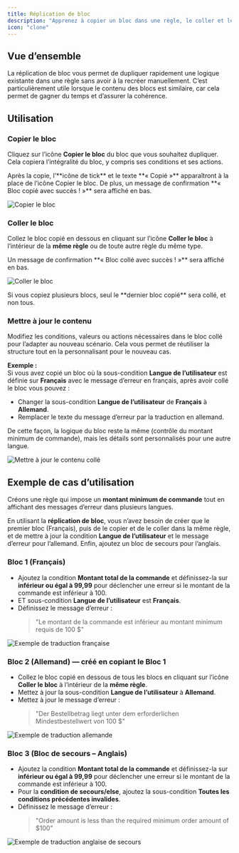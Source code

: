 ```yaml
---
title: Réplication de bloc
description: "Apprenez à copier un bloc dans une règle, le coller et le réutiliser."
icon: "clone"
---
```


## Vue d’ensemble
La réplication de bloc vous permet de dupliquer rapidement une logique existante dans une règle sans avoir à la recréer manuellement. C’est particulièrement utile lorsque le contenu des blocs est similaire, car cela permet de gagner du temps et d’assurer la cohérence.

## Utilisation
### Copier le bloc

Cliquez sur l’icône **Copier le bloc** du bloc que vous souhaitez dupliquer. Cela copiera l’intégralité du bloc, y compris ses conditions et ses actions.

<Note>
Après la copie, l’**icône de tick** et le texte **« Copié »** apparaîtront à la place de l’icône Copier le bloc. De plus, un message de confirmation **« Bloc copié avec succès ! »** sera affiché en bas.
</Note>

<img
  src="/images/advanced/block-replication/copy-block.webp"
  alt="Copier le bloc"
/>

### Coller le bloc
Collez le bloc copié en dessous en cliquant sur l’icône **Coller le bloc** à l’intérieur de la **même règle** ou de toute autre règle du même type.

<Note>
Un message de confirmation **« Bloc collé avec succès ! »** sera affiché en bas.
</Note>

<img
  src="/images/advanced/block-replication/paste-block.webp"
  alt="Coller le bloc"
/>

<Warning>
Si vous copiez plusieurs blocs, seul le **dernier bloc copié** sera collé, et non tous.
</Warning>

### Mettre à jour le contenu
Modifiez les conditions, valeurs ou actions nécessaires dans le bloc collé pour l’adapter au nouveau scénario. Cela vous permet de réutiliser la structure tout en la personnalisant pour le nouveau cas.

**Exemple :**  
Si vous avez copié un bloc où la sous-condition **Langue de l’utilisateur** est définie sur **Français** avec le message d’erreur en français, après avoir collé le bloc vous pouvez :  
- Changer la sous-condition **Langue de l’utilisateur** de **Français** à **Allemand**.  
- Remplacer le texte du message d’erreur par la traduction en allemand.  

De cette façon, la logique du bloc reste la même (contrôle du montant minimum de commande), mais les détails sont personnalisés pour une autre langue.

<img
  src="/images/advanced/block-replication/update-pasted-content.webp"
  alt="Mettre à jour le contenu collé"
/>

## Exemple de cas d’utilisation

Créons une règle qui impose un **montant minimum de commande** tout en affichant des messages d’erreur dans plusieurs langues.  

En utilisant la **réplication de bloc**, vous n’avez besoin de créer que le premier bloc (Français), puis de le copier et de le coller dans la même règle, et de mettre à jour la condition **Langue de l’utilisateur** et le message d’erreur pour l’allemand. Enfin, ajoutez un bloc de secours pour l’anglais.  

### Bloc 1 (Français)
- Ajoutez la condition **Montant total de la commande** et définissez-la sur **inférieur ou égal à 99,99** pour déclencher une erreur si le montant de la commande est inférieur à 100.  
- ET sous-condition **Langue de l’utilisateur** est **Français**.  
- Définissez le message d’erreur :  
  > "Le montant de la commande est inférieur au montant minimum requis de 100 $"

<img
  src="/images/advanced/translations/example-french-translation.webp"
  alt="Exemple de traduction française"
/>

### Bloc 2 (Allemand) — créé en copiant le Bloc 1
- Collez le bloc copié en dessous de tous les blocs en cliquant sur l’icône **Coller le bloc** à l’intérieur de la **même règle**.  
- Mettez à jour la sous-condition **Langue de l’utilisateur** à **Allemand**.  
- Mettez à jour le message d’erreur :  
  > "Der Bestellbetrag liegt unter dem erforderlichen Mindestbestellwert von 100 $"

<img
  src="/images/advanced/translations/example-german-translation.webp"
  alt="Exemple de traduction allemande"
/>

### Bloc 3 (Bloc de secours – Anglais)
- Ajoutez la condition **Montant total de la commande** et définissez-la sur **inférieur ou égal à 99,99** pour déclencher une erreur si le montant de la commande est inférieur à 100.  
- Pour la **condition de secours/else**, ajoutez la sous-condition **Toutes les conditions précédentes invalides**.   
- Définissez le message d’erreur :  
  > "Order amount is less than the required minimum order amount of $100"

<img
  src="/images/advanced/translations/example-fallback-english-translation.webp"
  alt="Exemple de traduction anglaise de secours"
/>
